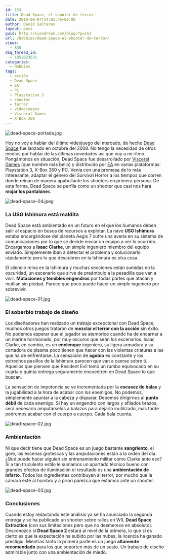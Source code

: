 ```yaml
---
id: 153
title: Dead Space, el shooter de terror
date: 2010-08-07T14:01:46+00:00
author: David Saltares
layout: post
guid: http://siondream.com/blog/?p=153
url: /hobbies/dead-space-el-shooter-de-terror/
views:
  - 835
dsq_thread_id:
  - 1852023631
categories:
  - Hobbies
tags:
  - acción
  - Dead Space
  - EA
  - PC
  - Playstation 3
  - shooter
  - terror
  - videojuegos
  - Visceral Games
  - X-Box 360
---
```


![dead-space-portada.jpg](/img/wp/dead-space-portada.webp)

Hoy no voy a hablar del último videojuego del mercado, de hecho [Dead Space](http://es.wikipedia.org/wiki/Dead_Space) fue lanzado en octubre del 2008\. No tengo la necesidad de otros medios por hablar de las últimas novedades así que voy a mi ritmo. Pongámonos en situación, Dead Space fue desarrollado por [Visceral Games](http://es.wikipedia.org/wiki/Visceral_Games) (que nombre más bello) y distribuido por [EA](http://es.wikipedia.org/wiki/Electronic_Arts) en varias plataformas: Playstation 3, X-Box 360 y PC. Venía con una promesa de lo más interesante, adaptar el género del Survival Horror a los tiempos que corren donde reinan de manera apabullante los shooters en primera persona. De esta forma, Dead Space se perfila como un shooter que casi nos hará **mojar los pantalone**s.

![dead-space-04.jpeg](/img/wp/dead-space-04.webp)

### La USG Ishimura está maldita

Dead Space está ambientado en un futuro en el que los humanos deben salir al espacio en busca de recursos a explotar. La nave **USG Ishimura** estaba encargándose del planeta Aegis 7 sufre una avería en su sistema de comunicaciones por lo que se decide enviar un equipo a ver lo ocurrido. Encargamos a **Isaac Clarke**, un simple ingeniero miembro del equipo enviado. Simplemente iban a detectar el problema y solucionarlo rápidamente pero lo que descubren en la Ishimura es otra cosa.

El silencio reina en la Ishimura y muchas secciones están sumidas en la oscuridad, un escenario que sirve de preámbulo a la pesadilla que van a vivir. **Mutaciones y temibles engendros** por todas partes que atacan y mutilan sin piedad. Parece que poco puede hacer un simple ingeniero por sobrevivir.

![dead-space-01.jpg](/img/wp/dead-space-01.webp)

### El soberbio trabajo de diseño

Los diseñadores han realizado un trabajo excepcional con Dead Space, muchos otros juegos trataron de **mezclar el terror con la acción** sin éxito. No podemos esperar que el jugador se atemorice cuando ha de encarnar a un marine hormonado, por muy oscuros que sean los escenarios. Isaac Clarke, en cambio, es un **enclenque** ingeniero, su ligera armadura y su cortadora de plasma poco tienen que hacer con las violentas criaturas a las que ha de enfrentarse. La sensación de **agobio** es constante y los estrechos pasillos de la Ishimura parecen que van a caerse sobre tí. Aquellos que piensen que Resident Evil tomó un rumbo equivocado en su cuarta y quinta entrega seguramente encuentren en Dead Space lo que buscan.

La sensación de impotencia se ve incrementada por la **escasez de balas** y la jugabilidad a la hora de acabar con los enemigos. No podemos, simplemente apuntar a la cabeza y disparar. Debemos dirigirnos al **punto débil** de cada enemigo. Si hay un engendro con largos y afilados brazos, será necesario amputárselos a balazos para dejarlo inutilizado, mas tarde podremos acabar con él cuerpo a cuerpo. Cada bala cuenta.

![dead-space-02.jpg](/img/wp/dead-space-02.webp)

### Ambientación

Ni que decir tiene que Dead Space es un juego bastante **sangriento**, el gore, las escenas grotescas y las amputaciones están a la orden del día. ¿Qué puede hacer alguien sin entrenamiento militar como Clarke ante eso? Si a tan truculento estilo le sumamos un apartado técnico bueno con grandes efectos de iluminación el resultado es una **ambientación de infarto**. Todos los ingredientes contribuyen al terror, por mucho que la cámara esté al hombro y a priori parezca que estamos ante un shooter.

![dead-space-03.jpg](/img/wp/dead-space-03.webp)

### Conclusiones

Cuando estoy redactando este análisis ya se ha anunciado la segunda entrega y se ha publicado un shooter sobre raíles en WII, **Dead Space Extraction** (con sus limitaciones pero que no desmerece en absoluto). Desconozco si **Dead Space 2** estará al nivel de la primera, lo que sí es cierto es que la expectación ha subido por las nubes, la licencia ha ganado prestigio. Mientras tanto la primera parte es un juego **altamente recomendado** para los que soporten más de un susto. Un trabajo de diseño admirable junto con una ambientación de miedo.
